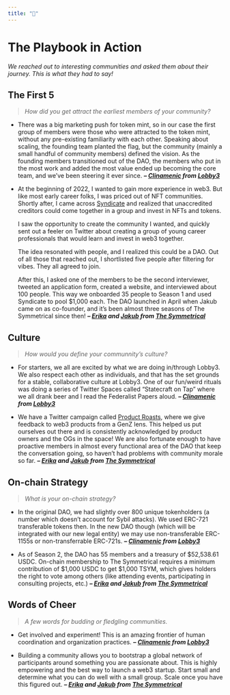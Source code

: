 ```yaml
---
title: "📕"
---
```


# The Playbook in Action {-}
*We reached out to interesting communities and asked them about their journey. This is what they had to say!*

## The First 5 {-}
> *How did you get attract the earliest members of your community?*

- There was a big marketing push for token mint, so in our case the first group of members were those who were attracted to the token mint, without any pre-existing familiarity with each other. Speaking about scaling, the founding team planted the flag, but the community (mainly a small handful of community members) defined the vision. As the founding members transitioned out of the DAO, the members who put in the most work and added the most value ended up becoming the core team, and we've been steering it ever since. ***-- [Clinamenic](https://twitter.com/clinamenic)* *from* *[Lobby3](https://www.lobby3.org/)***

<p>- At the beginning of 2022, I wanted to gain more experience in web3. But like most early career folks, I was priced out of NFT communities. Shortly after, I came across [Syndicate](https://syndicate.io/) and realized that unaccredited creditors could come together in a group and invest in NFTs and tokens. </p>
<p>I saw the opportunity to create the community I wanted, and quickly sent out a feeler on Twitter about creating a group of young career professionals that would learn and invest in web3 together.</p>
<p>The idea resonated with people, and I realized this could be a DAO. Out of all those that reached out, I shortlisted five people after filtering for vibes. They all agreed to join.</p>
<p>After this, I asked one of the members to be the second interviewer, tweeted an application form, created a website, and interviewed about 100 people. This way we onboarded 35 people to Season 1 and used Syndicate to pool $1,000 each. The DAO launched in April when Jakub came on as co-founder, and it’s been almost three seasons of The Symmetrical since then! ***-- [Erika](https://twitter.com/erika_echaniz) and [Jakub](https://twitter.com/jakub_rusiecki)* *from* *[The Symmetrical](https://linktr.ee/thesymmetrical)***</p>

<!--- add your answer here! --->

## Culture {-}
> *How would you define your communnity's culture?*

- For starters, we all are excited by what we are doing in/through Lobby3. We also respect each other as individuals, and that has the set grounds for a stable, collaborative culture at Lobby3. One of our fun/weird rituals was doing a series of Twitter Spaces called "Statecraft on Tap" where we all drank beer and I read the Federalist Papers aloud. ***-- [Clinamenic](https://twitter.com/clinamenic)* *from* *[Lobby3](https://www.lobby3.org/)***

- We have a Twitter campaign called [Product Roasts](https://twitter.com/TheSymmetrical/status/1636028105113337856), where we give feedback to web3 products from a GenZ lens. This helped us put ourselves out there and is consistently acknowledged by product owners and the OGs in the space! We are also fortunate enough to have proactive members in almost every functional area of the DAO that keep the conversation going, so haven't had problems with community morale so far. ***-- [Erika](https://twitter.com/erika_echaniz) and [Jakub](https://twitter.com/jakub_rusiecki)* *from* *[The Symmetrical](https://linktr.ee/thesymmetrical)***

<!--- add your answer here! --->

## On-chain Strategy {-}
> *What is your on-chain strategy?*

- In the original DAO, we had slightly over 800 unique tokenholders (a number which doesn’t account for Sybil attacks). We used ERC-721 transferable tokens then. In the new DAO though (which will be integrated with our new legal entity) we may use non-transferable ERC-1155s or non-transferrable ERC-721s. ***-- [Clinamenic](https://twitter.com/clinamenic)* *from* *[Lobby3](https://www.lobby3.org/)***
 
- As of Season 2, the DAO has 55 members and a treasury of $52,538.61 USDC. On-chain membership to The Symmetrical requires a minimum contribution of $1,000 USDC to get $1,000 TSYM, which gives holders the right to vote among others (like attending events, participating in consulting projects, etc.) ***-- [Erika](https://twitter.com/erika_echaniz) and [Jakub](https://twitter.com/jakub_rusiecki)* *from* *[The Symmetrical](https://linktr.ee/thesymmetrical)***

<!--- add your answer here! --->

## Words of Cheer {-}
> *A few words for budding or fledgling communities.*

- Get involved and experiment! This is an amazing frontier of human coordination and organization practices. ***-- [Clinamenic](https://twitter.com/clinamenic)* *from* *[Lobby3](https://www.lobby3.org/)***

- Building a community allows you to bootstrap a global network of participants around something you are passionate about. This is highly empowering and the best way to launch a web3 startup.
Start small and determine what you can do well with a small group. Scale once you have this figured out. ***-- [Erika](https://twitter.com/erika_echaniz) and [Jakub](https://twitter.com/jakub_rusiecki)* *from* *[The Symmetrical](https://linktr.ee/thesymmetrical)***

<!--- add your answer here! --->
